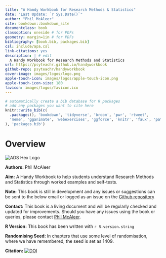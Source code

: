 ```yaml
--- 
title: "A Handy Workbook for Research Methods & Statistics"
date: "Last Update: `r Sys.Date()`"
author: "Phil McAleer" 
site: bookdown::bookdown_site
documentclass: book
classoption: oneside # for PDFs
geometry: margin=1in # for PDFs
bibliography: [book.bib, packages.bib]
csl: include/apa.csl
link-citations: yes
description: | # edit
  A Handy Workbook for Research Methods and Statistics
url: https://psyteachr.github.io/handyworkbook 
github-repo: psyteachr/handyworkbook 
cover-image: images/logos/logo.png 
apple-touch-icon: images/logos/apple-touch-icon.png 
apple-touch-icon-size: 180
favicon: images/logos/favicon.ico 
---
```


```r
# automatically create a bib database for R packages
# add any packages you want to cite here
knitr::write_bib(c(
  .packages(), 'bookdown', 'tidyverse', 'broom', 'pwr', 'rtweet',
  'meme', 'gganimate', 'webexercises', 'ggforce', 'knitr', 'faux', 'patchwork', 'statcheck'
), 'packages.bib')

```

# Overview {-}


<div class="small_right"><img src="images/HW.png" 
     alt="ADS Hex Logo" /></div>

**Authors:** Phil McAleer

**Aim:** A Handy Workbook to help students understand Research Methods and Statistics through worked examples and self-tests.

**Note:** This book is still in development and any issues or suggestions can be sent to the below email or logged as an issue on the [Github repository](https://github.com/PsyTeachR/handyworkbook){target="_blank"}

**Contact:** This book is a living document and will be regularly checked and updated for improvements. Should you have any issues using the book or queries, please contact [Phil McAleer](mailto:philip.mcaleer@glasgow.ac.uk).

**R Version:** This book has been written with `r R.version.string`

**Randomising Seed:** In chapters that use some level of randomisation, where we have remembered, the seed is set as 1409.

**Citation:** <a href="https://zenodo.org/badge/latestdoi/319282623"><img src="https://zenodo.org/badge/319282623.svg" alt="DOI"></a>
